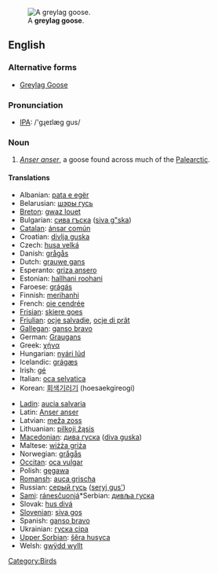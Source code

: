 [[Image:Greylag Goose in St James's Park, London - May 2006.jpg|thumb|A '''greylag goose'''.]]
==English==

===Alternative forms===
*[[Greylag Goose]]

===Pronunciation===
*[[w:IPA|IPA]]: /'gɻeɪlæg gus/

===Noun===
{{en-noun|greylag geese}}
{{wikipedia|Greylag Goose}}
# ''[[Anser anser]]'', a goose found across much of the [[Palearctic]].

====Translations====
{{trans-top|''Anser anser''}}
*Albanian: [[pata e egër]]
*Belarusian: [[шэры  гусь]]
*[[Breton]]: [[gwaz louet]]
*Bulgarian: [[сива гъска]] ([[siva g"ska]])
*[[Catalan]]: [[ánsar común]]
*Croatian: [[divlja guska]]
*Czech: [[husa velká]]
*Danish: [[grågås]]
*Dutch: [[grauwe gans]] 
*Esperanto: [[griza ansero]]
*Estonian: [[hallhani roohani]]
*Faroese: [[grágás]]
*Finnish: [[merihanhi]]
*French: [[oie cendrée]] {{f}}
*[[Frisian]]: [[skiere goes]]
*[[Friulian]]: [[ocje salvadie]], [[ocje di prât]]
*[[Gallegan]]: [[ganso bravo]]
*German: [[Graugans]] {{f}}
*Greek: [[χήνα]] 
*Hungarian: [[nyári lúd]]
*Icelandic: [[grágæs]]
*Irish: [[gé]]
*Italian: [[oca selvatica]] 
*Korean: [[회색기러기]] (hoesaekgireogi)
{{trans-mid}}
*[[Ladin]]: [[aucia salvaria]]
*Latin: [[Anser anser]]
*Latvian: [[meža zoss]]
*Lithuanian: [[pilkoji žąsis]]
*[[Macedonian]]: [[дива гуска]] ([[diva guska]])
*Maltese: [[wiżża griża]]
*Norwegian: [[grågås]]
*[[Occitan]]: [[oca vulgar]]
*Polish: [[gęgawa]]
*[[Romansh]]: [[auca grischa]]
*Russian: [[серый гусь]] ([[seryj gus']]) 
*[[Sami]]: [[ránesčuonjá]]*Serbian: [[дивља гуска]]
*Slovak: [[hus divá]]
*[[Slovenian]]: [[siva gos]]
*Spanish: [[ganso bravo]] {{m}}
*Ukrainian: [[гуска сіра]]
*[[Upper Sorbian]]: [[šěra husyca]]
*Welsh: [[gwÿdd wyllt]]
{{trans-bottom}}

[[Category:Birds]]